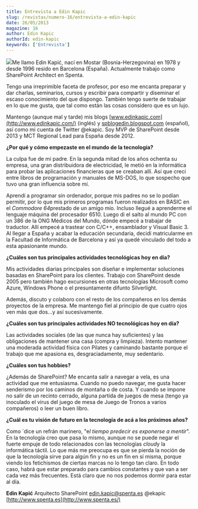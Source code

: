 ```yaml
---
title: Entrevista a Edin Kapic
slug: /revistas/numero-16/entrevista-a-edin-kapic
date: 26/05/2013
magazine: 16
author: Edin Kapic
authorId: edin-kapic
keywords: ['Entrevista']
---
```






​![](/../images/autores/edin-kapic.png#author)Me llamo Edin Kapić, nací en Mostar (Bosnia-Herzegovina) en 1978 y desde 1996 resido en Barcelona (España). Actualmente trabajo como SharePoint Architect en Spenta.

Tengo una irreprimible faceta de profesor, por eso me encanta preparar y dar charlas, seminarios, cursos y escribir para compartir y diseminar el escaso conocimiento del que dispongo. También tengo suerte de trabajar en lo que me gusta, que tal como están las cosas considero que es un lujo.

Mantengo (aunque mal y tarde) mis blogs [www.edinkapic.com](http://www.edinkapic.com/) (inglés) y [spblogedin.blogspot.com](http://spblogedin.blogspot.com/) (español), así como mi cuenta de Twitter @ekapic. Soy MVP de SharePoint desde 2013 y MCT Regional Lead para España desde 2012.

**¿Por qué y cómo empezaste en el mundo de la tecnología?**

La culpa fue de mi padre. En la segunda mitad de los años ochenta su empresa, una gran distribuidora de electricidad, le metió en la informática para probar las aplicaciones financieras que se creaban allí. Así que crecí entre libros de programación y manuales de MS-DOS, lo que sospecho que tuvo una gran influencia sobre mí.

Aprendí a programar sin ordenador, porque mis padres no se lo podían permitir, por lo que mis primeros programas fueron realizados en BASIC en el *Commodore 64*prestado de un amigo mío. Incluso llegué a aprenderme el lenguaje máquina del procesador 6510. Luego di el salto al mundo PC con un 386 de la ONG Médicos del Mundo, dónde empecé a trabajar de traductor. Allí empecé a trastear con C/C++, ensamblador y Visual Basic 3. Al llegar a España y acabar la educación secundaria, decidí matricularme en la Facultad de Informática de Barcelona y así ya quedé vinculado del todo a esta apasionante mundo.

**¿Cuáles son tus principales actividades tecnológicas hoy en día?**

Mis actividades diarias principales son diseñar e implementar soluciones basadas en SharePoint para los clientes. Trabajo con SharePoint desde 2005 pero también hago excursiones en otras tecnologías Microsoft como Azure, Windows Phone o el presuntamente difunto Silverlight.

Además, discuto y colaboro con el resto de los compañeros en los demás proyectos de la empresa. Me mantengo fiel al principio de que cuatro ojos ven más que dos…y así sucesivamente.

**¿Cuáles son tus principales actividades NO tecnológicas hoy en día?**

Las actividades sociales (de las que nunca hay suficientes) y las obligaciones de mantener una casa (compra y limpieza). Intento mantener una moderada actividad física con Pilates y caminando bastante porque el trabajo que me apasiona es, desgraciadamente, muy sedentario.

**¿Cuáles son tus hobbies?**

¿Además de SharePoint? Me encanta salir a navegar a vela, es una actividad que me entusiasma. Cuando no puedo navegar, me gusta hacer senderismo por los caminos de montaña o de costa. Y cuando se impone no salir de un recinto cerrado, alguna partida de juegos de mesa (tengo ya inoculado el virus del juego de mesa de Juego de Tronos a varios compañeros) o leer un buen libro.

**¿Cuál es tu visión de futuro en la tecnología de acá a los próximos años?**

Como ´dice un refrán marinero, "e*l tiempo predecir es exponerse a mentir*". En la tecnología creo que pasa lo mismo, aunque no se puede negar el fuerte empuje de todo relacionados con las tecnologías *cloud*y la informática táctil. Lo que más me preocupa es que se pierda la noción de que la tecnología sirve para algún fin y no es un fin en sí misma, porque viendo los fetichismos de ciertas marcas no lo tengo tan claro. En todo caso, habrá que estar preparado para cambios constantes y que van a ser cada vez más frecuentes. Está claro que no nos podemos dormir para estar al día.



**Edin Kapić**
 Arquitecto SharePoint
 [edin.kapic@spenta.es](mailto:edin.kapic@spenta.es)
 @ekapic
 [http://www.spenta.es](http://www.spenta.es/)

 
 
